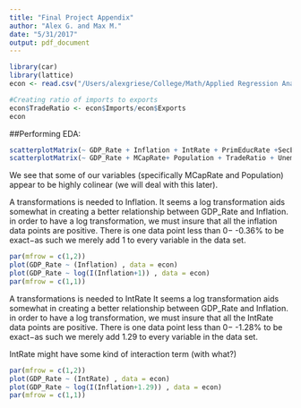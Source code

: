 ```yaml
---
title: "Final Project Appendix"
author: "Alex G. and Max M."
date: "5/31/2017"
output: pdf_document
---
```


```r
library(car)
library(lattice)
econ <- read.csv("/Users/alexgriese/College/Math/Applied Regression Analysis/Final Project/finaldata.csv", header = TRUE, sep = ",")

#Creating ratio of imports to exports
econ$TradeRatio <- econ$Imports/econ$Exports
econ
```

##Performing EDA:

```r
scatterplotMatrix(~ GDP_Rate + Inflation + IntRate + PrimEducRate +SecEducRate + TerEducRate, data = econ)
scatterplotMatrix(~ GDP_Rate + MCapRate+ Population + TradeRatio + Unemployment + S.P500 + Poverty, data = econ)
```

We see that some of our variables (specifically MCapRate and Population) appear to be highly colinear (we will deal with this later).

A transformations is needed to Inflation. It seems a log transformation aids somewhat in creating a better relationship between GDP_Rate and Inflation. \textit{Note:} in order to have a log transformation, we must insure that all the inflation data points are positive. There is one data point less than 0$-$ -0.36\% to be exact$-$as such we merely add 1 to every variable in the data set.

```r

par(mfrow = c(1,2))
plot(GDP_Rate ~ (Inflation) , data = econ)
plot(GDP_Rate ~ log(I(Inflation+1)) , data = econ)
par(mfrow = c(1,1))
```

A transformations is needed to IntRate It seems a log transformation aids somewhat in creating a better relationship between GDP_Rate and Inflation. \textit{Note:} in order to have a log transformation, we must insure that all the IntRate data points are positive. There is one data point less than 0$-$ -1.28\% to be exact$-$as such we merely add 1.29 to every variable in the data set.

IntRate might have some kind of interaction term (with what?)

```r

par(mfrow = c(1,2))
plot(GDP_Rate ~ (IntRate) , data = econ)
plot(GDP_Rate ~ log(I(Inflation+1.29)) , data = econ)
par(mfrow = c(1,1))
```